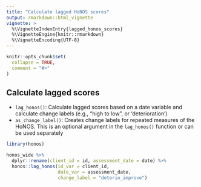 ```yaml
---
title: "Calculate lagged HoNOS scores"
output: rmarkdown::html_vignette
vignette: >
  %\VignetteIndexEntry{lagged_honos_scores}
  %\VignetteEngine{knitr::rmarkdown}
  %\VignetteEncoding{UTF-8}
---
```


```r
knitr::opts_chunk$set(
  collapse = TRUE,
  comment = "#>"
)
```

## Calculate lagged scores

- `lag_honos()`: Calculate lagged scores based on a date variable and calculate change labels (e.g., "high to low", or 'deterioration')
- `as_change_label()`: Creates change labels for repeated measures of the HoNOS. This is an optional argument in the `lag_honos()` function or can be used separately

```r

library(honos)

honos_wide %>% 
  dplyr::rename(client_id = id, assessment_date = date) %>% 
  honos::lag_honos(id_var = client_id, 
                   date_var = assessment_date, 
                   change_label = "deterio_improve")

```
